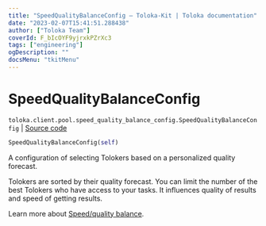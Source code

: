 ```yaml
---
title: "SpeedQualityBalanceConfig — Toloka-Kit | Toloka documentation"
date: "2023-02-07T15:41:51.288438"
author: ["Toloka Team"]
coverId: F_bIcOYF9yjrxkPZrXc3
tags: ["engineering"]
ogDescription: ""
docsMenu: "tkitMenu"
---
```


# SpeedQualityBalanceConfig
`toloka.client.pool.speed_quality_balance_config.SpeedQualityBalanceConfig` | [Source code](https://github.com/Toloka/toloka-kit/blob/v1.1.3/src/client/pool/speed_quality_balance_config.py#L10)

```python
SpeedQualityBalanceConfig(self)
```

A configuration of selecting Tolokers based on a personalized quality forecast.

Tolokers are sorted by their quality forecast. You can limit the number of the best Tolokers who have access to your tasks.
It influences quality of results and speed of getting results.

Learn more about [Speed/quality balance](/docs-new/guide/adjust).
